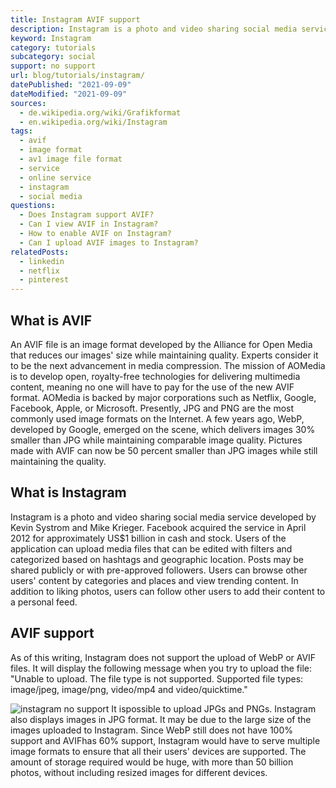 ```yaml
---
title: Instagram AVIF support
description: Instagram is a photo and video sharing social media service. Find out if they support AVIF.
keyword: Instagram
category: tutorials
subcategory: social
support: no support
url: blog/tutorials/instagram/
datePublished: "2021-09-09"
dateModified: "2021-09-09"
sources:
  - de.wikipedia.org/wiki/Grafikformat
  - en.wikipedia.org/wiki/Instagram
tags:
  - avif
  - image format
  - av1 image file format
  - service
  - online service
  - instagram
  - social media
questions:
  - Does Instagram support AVIF?
  - Can I view AVIF in Instagram?
  - How to enable AVIF on Instagram?
  - Can I upload AVIF images to Instagram?
relatedPosts:
  - linkedin
  - netflix
  - pinterest
---
```


## What is AVIF

An AVIF file is an image format developed by the Alliance for Open Media that reduces our images' size while maintaining quality. Experts consider it to be the next advancement in media compression. The mission of AOMedia is to develop open, royalty-free technologies for delivering multimedia content, meaning no one will have to pay for the use of the new AVIF format. AOMedia is backed by major corporations such as Netflix, Google, Facebook, Apple, or Microsoft. Presently, JPG and PNG are the most commonly used image formats on the Internet. A few years ago, WebP, developed by Google, emerged on the scene, which delivers images 30% smaller than JPG while maintaining comparable image quality. Pictures made with AVIF can now be 50 percent smaller than JPG images while still maintaining the quality.

## What is Instagram

Instagram is a photo and video sharing social media service developed by Kevin Systrom and Mike Krieger. Facebook acquired the service in April 2012 for approximately US$1 billion in cash and stock. Users of the application can upload media files that can be edited with filters and categorized based on hashtags and geographic location. Posts may be shared publicly or with pre-approved followers. Users can browse other users' content by categories and places and view trending content. In addition to liking photos, users can follow other users to add their content to a personal feed.

## AVIF support

As of this writing, Instagram does not support the upload of WebP or AVIF files. It will display the following message when you try to upload the file: "Unable to upload. The file type is not supported. Supported file types: image/jpeg, image/png, video/mp4 and video/quicktime."

<Image src="instagram" alt="instagram no support" />
It ispossible to upload JPGs and PNGs. Instagram also displays images in JPG format.
It may be due to the large size of the images uploaded to Instagram. Since WebP still
does not have 100% support and AVIFhas 60% support, Instagram would have to serve
multiple image formats to ensure that all their users' devices are supported. The
amount of storage required would be huge, with more than 50 billion photos, without
including resized images for different devices.
